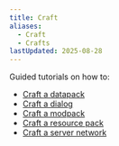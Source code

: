 ```yaml
---
title: Craft
aliases:
  - Craft
  - Crafts
lastUpdated: 2025-08-28
---
```


Guided tutorials on how to:

- [Craft a datapack](/craftdatapack)
- [Craft a dialog](/craftdialog)
- [Craft a modpack](/craftmodpack)
- [Craft a resource pack](/craftresourcepack)
- [Craft a server network](/craftservernetwork)
